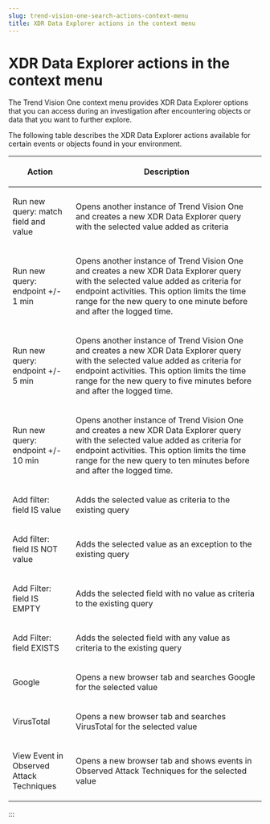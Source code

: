 ```yaml
---
slug: trend-vision-one-search-actions-context-menu
title: XDR Data Explorer actions in the context menu
---
```

# XDR Data Explorer actions in the context menu

The Trend Vision One context menu provides XDR Data Explorer options that you can access during an investigation after encountering objects or data that you want to further explore.

The following table describes the XDR Data Explorer actions available for certain events or objects found in your environment.

<table>
<colgroup>
<col style="width: 25%" />
<col style="width: 75%" />
</colgroup>
<thead>
<tr>
<th><p>Action</p></th>
<th><p>Description</p></th>
</tr>
</thead>
<tbody>
<tr>
<td><p>Run new query: match field and value</p></td>
<td><p>Opens another instance of Trend Vision One and creates a new XDR Data Explorer query with the selected value added as criteria</p></td>
</tr>
<tr>
<td><p>Run new query: endpoint +/- 1 min</p></td>
<td><p>Opens another instance of Trend Vision One and creates a new XDR Data Explorer query with the selected value added as criteria for endpoint activities. This option limits the time range for the new query to one minute before and after the logged time.</p></td>
</tr>
<tr>
<td><p>Run new query: endpoint +/- 5 min</p></td>
<td><p>Opens another instance of Trend Vision One and creates a new XDR Data Explorer query with the selected value added as criteria for endpoint activities. This option limits the time range for the new query to five minutes before and after the logged time.</p></td>
</tr>
<tr>
<td><p>Run new query: endpoint +/- 10 min</p></td>
<td><p>Opens another instance of Trend Vision One and creates a new XDR Data Explorer query with the selected value added as criteria for endpoint activities. This option limits the time range for the new query to ten minutes before and after the logged time.</p></td>
</tr>
<tr>
<td><p>Add filter: field IS value</p></td>
<td><p>Adds the selected value as criteria to the existing query</p></td>
</tr>
<tr>
<td><p>Add filter: field IS NOT value</p></td>
<td><p>Adds the selected value as an exception to the existing query</p></td>
</tr>
<tr>
<td><p>Add Filter: field IS EMPTY</p></td>
<td><p>Adds the selected field with no value as criteria to the existing query</p></td>
</tr>
<tr>
<td><p>Add Filter: field EXISTS</p></td>
<td><p>Adds the selected field with any value as criteria to the existing query</p></td>
</tr>
<tr>
<td><p>Google</p></td>
<td><p>Opens a new browser tab and searches Google for the selected value</p></td>
</tr>
<tr>
<td><p>VirusTotal</p></td>
<td><p>Opens a new browser tab and searches VirusTotal for the selected value</p></td>
</tr>
<tr>
<td><p>View Event in Observed Attack Techniques</p></td>
<td><p>Opens a new browser tab and shows events in Observed Attack Techniques for the selected value</p></td>
</tr>
</tbody>
</table>
:::
